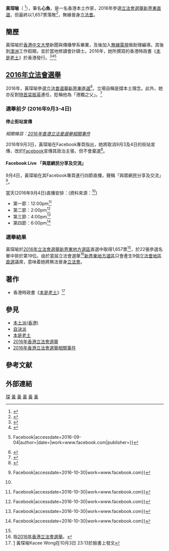 {{Multiple issues|
{{expand|time=2016-10-23}}
{{incomplete|time=2016-10-23}}
{{disputed|time=2016-09-04}}
{{expert|time=2016-09-04}}
{{lead section|time=2016-09-04}}
{{BLPsources|time=2016-09-05}}}}
{{Infobox officeholder
| name = 黃琛喻<br>Kacee Wong Sum-yu
| image =
| image_size= 200px
| office = 本土作家
| term_start = 2015年12月15日
| term_end =
| predecessor = 
| successor = 
| work = 超越「小政府、大市場」――批判新自由主義香港社運文集
| website =}}
'''黃琛喻'''（{{lang|en|'''Kacee Wong'''}} <ref>{{Cite web|url=https://www.facebook.com/WongSumYuKacee/about/?entry_point=page_nav_about_item&tab=page_info|title=關於黃琛喻 Kacee Wong|accessdate=2016-10-30|author=|date=|publisher=}}</ref>），筆名'''心魚'''，是一名香港本土作家，2016年參選[[2016年香港立法會選舉|立法會選舉]][[新界東選區|新界東直選]]，但最終以1,657票落敗<ref name=":1">{{Cite web|url=http://www.elections.gov.hk/legco2016/chi/rs_gc_LC5.html?1477823638089|title=2016立法會選舉 - 選舉結果|accessdate=2016-10-30|work=www.elections.gov.hk}}</ref>，無緣晉身[[香港立法會|立法會]]。

== 簡歷 ==
{{Expand section}}黃琛喻於[[香港中文大學|香港中文大學]]新聞與傳播學系畢業，及後加入[[無線電視|無線電視]]做助理編導。其後到[[澳大利亚|澳洲]]工作假期，並於當地修讀會計碩士。2016年，她所撰寫的香港時政書《[[本是老土|本是老土]]》於香港發行。<ref>{{Cite web|url=http://www.dreamna.com/projects/the-publication-of-oldcalism/#.V8umkVV961s|title=《本是老土》乜乜乜出書計劃 :: Dreamna|accessdate=2016-09-04|work=www.dreamna.com}}</ref><ref>{{Cite book|url=http://www.red-publish.com/big5/book/2429|title=本是老土|date=2016-07-06}}</ref><ref name=":2">{{Cite web|url=https://www.facebook.com/oldcalism/|title=本是老土 {{!}} Facebook|accessdate=2016-09-04|author=|date=|work=www.facebook.com|publisher=}}</ref>

== [[2016年香港立法會選舉|2016年立法會選舉]] ==
{{Expand section}}
2016年，黃琛喻參選[[2016年香港立法會選舉|立法會選舉]][[新界東選區|新界東直選]]<ref>{{Cite web|url=http://www.elections.gov.hk/legco2016/pdf/LC5_Valid_c.html|title=獲有效提名候選人名單|accessdate=2016-10-30|work=www.elections.gov.hk}}</ref>，立場自稱是撐本土理念。此外，她亦反對[[香港特別行政區行政長官|特首]][[梁振英|梁振英]]連任，貶稱他為「港獨之父」。<ref>{{Cite web|url=http://legco2016-s.nxtdig.com.hk/candidates/ps/D20_ps.jpg|title=2016年立法會選舉 黃琛喻政綱|accessdate=2016-09-05|author=|date=|publisher=}}</ref>

=== 選舉前夕 (2016年9月3-4日) ===

==== 停止街站宣傳 ====
''相關條目：[[2016年香港立法會選舉相關事件|2016年香港立法會選舉相關事件]]''

2016年9月3日，黃琛喻在Facebook專頁指出，她將取消9月3及4日的街站宣傳，改於[[Facebook|Facebook]]宣傳其政治主張，但不會棄選<ref>{{Cite web|url=http://hk.apple.nextmedia.com/legco2016/news/5d/55593672|title=立法會選舉 2016 - 【立會選戰】取消最後2天街站但不棄選 新東黃琛喻：擇善固執|accessdate=2016-10-30|work=立法會選舉 2016}}</ref>。

==== Facebook Live 「與眾網民分享及交流」 ====
9月4日，黃琛喻在其Facebook專頁進行四節直播，聲稱「與眾網民分享及交流」<ref name=":3">{{Cite web|url=https://www.facebook.com/WongSumYuKacee/posts/162379450867536|title=黃琛喻 Kacee Wong - 时间线 {{!}} Facebook|accessdate=2016-10-30|work=www.facebook.com}}</ref>。

當天(2016年9月4日)直播安排：(資料來源：<ref name=":3" />)
* 第一節：12:00pm<ref>{{Cite web|url=https://www.facebook.com/WongSumYuKacee/videos/162402104198604/|title=黃琛喻 Kacee Wong - 时间线 {{!}} Facebook|accessdate=2016-10-30|work=www.facebook.com}}</ref>
* 第二節：2:00pm<ref>{{Cite web|url=https://www.facebook.com/WongSumYuKacee/videos/162451090860372/|title=黃琛喻 Kacee Wong - 时间线 {{!}} Facebook|accessdate=2016-10-30|work=www.facebook.com}}</ref>
* 第三節：4:00pm<ref>{{Cite web|url=https://www.facebook.com/WongSumYuKacee/videos/162493134189501/|title=黃琛喻 Kacee Wong - 时间线 {{!}} Facebook|accessdate=2016-10-30|work=www.facebook.com}}</ref>
* 第四節：6:00pm<ref>{{Cite web|url=https://www.facebook.com/WongSumYuKacee/videos/162548280850653/|title=黃琛喻 Kacee Wong - 时间线 {{!}} Facebook|accessdate=2016-10-30|work=www.facebook.com}}</ref>

=== 選舉結果 ===
黃琛喻於[[2016年香港立法會選舉|2016年立法會選舉]][[新界東選區|新界東地方選區]]直選中取得1,657票<ref name=":1" />，於22張參選名單中排於第19位。由於當屆立法會選舉<ref>指[[2016年香港立法會選舉|2016年香港立法會選舉]]。</ref>[[新界東選區|新界東地方選區]]只會產生9個[[香港立法會|立法會]][[地區直選_(香港)|地區直選]]議席，意味着她將無法晉身[[香港立法會|立法會]]。

== 著作 ==
*香港時政書《[[本是老土|本是老土]]》<ref>[https://www.facebook.com/WongSumYuKacee/posts/181444462294368:0] 黃琛喻Kacee Wong在10月3日 23:13於臉書上發文 </ref>

== 參見 ==
* [[本土派_(香港)|本土派(香港)]]
* [[自決派|自決派]]
* [[本是老土|本是老土]]
* [[2016年香港立法會選舉|2016年香港立法會選舉]]
* [[2016年香港立法會選舉相關事件|2016年香港立法會選舉相關事件]]

==參考文献==
<references />

== 外部連結 ==
{{自決派}}

[[Category:黃姓|琛]]
[[Category:香港人|黃]]
[[Category:香港女性作家|黃]]
[[Category:香港中文大學校友|黃]]
[[Category:香港民主派人士|黃]]
[[Category:前無綫電視編導|黃]]